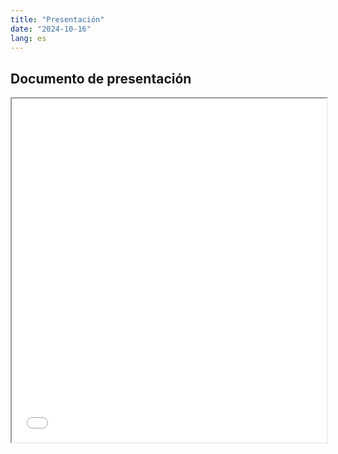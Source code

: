 ```yaml
---
title: "Presentación"
date: "2024-10-16"
lang: es
---
```


## Documento de presentación
 
<iframe src=/slides/08-clase8/08-clase8.html height="550" width=100% allowfullscreen="true">
</iframe> 




